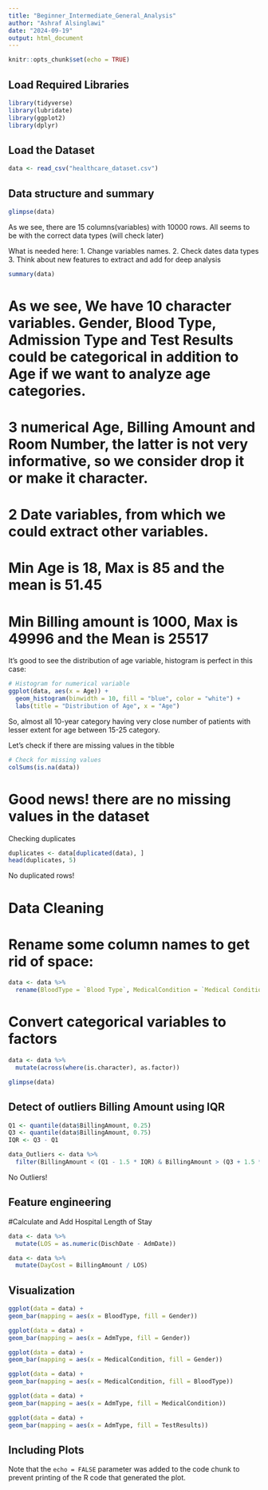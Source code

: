 ```yaml
---
title: "Beginner_Intermediate_General_Analysis"
author: "Ashraf Alsinglawi"
date: "2024-09-19"
output: html_document
---
```


```r
knitr::opts_chunk$set(echo = TRUE)
```

## Load Required Libraries

```r
library(tidyverse)
library(lubridate)
library(ggplot2)
library(dplyr)
```

## Load the Dataset
```r
data <- read_csv("healthcare_dataset.csv")
```
## Data structure and summary
```r
glimpse(data)
```
As we see, there are 15 columns(variables) with 10000 rows. All seems to be with the correct data types (will check later)

What is needed here:
1. Change variables names.
2. Check dates data types
3. Think about new features to extract and add for deep analysis


```r
summary(data)
```
# As we see, We have 10 character variables. Gender, Blood Type, Admission Type and Test Results could be categorical in addition to Age if we want to analyze age categories. 
# 3 numerical Age, Billing Amount and Room Number, the latter is not very informative, so we consider drop it or make it character. 
# 2 Date variables, from which we could extract other variables.
# Min Age is 18, Max is 85 and the mean is 51.45
# Min Billing amount is 1000, Max is 49996 and the Mean is 25517

It's good to see the distribution of age variable, histogram is perfect in this case:

```r
# Histogram for numerical variable
ggplot(data, aes(x = Age)) +
  geom_histogram(binwidth = 10, fill = "blue", color = "white") +
  labs(title = "Distribution of Age", x = "Age")
```
So, almost all 10-year category having very close number of patients with lesser extent for age between 15-25 category. 

Let's check if there are missing values in the tibble

```r
# Check for missing values
colSums(is.na(data))
```
# Good news! there are no missing values in the dataset


Checking duplicates
```r
duplicates <- data[duplicated(data), ]
head(duplicates, 5)
```
No duplicated rows!

# Data Cleaning
# Rename some column names to get rid of space:

```r
data <- data %>% 
  rename(BloodType = `Blood Type`, MedicalCondition = `Medical Condition`, AdmDate = `Date of Admission`, Insurance = `Insurance Provider`, BillingAmount = `Billing Amount`, RoomNum = `Room Number`, AdmType = `Admission Type`, DischDate = `Discharge Date`, TestResults = `Test Results`)
```

# Convert categorical variables to factors
```r
data <- data %>%
  mutate(across(where(is.character), as.factor))
```

```r
glimpse(data)
```
## Detect of outliers Billing Amount using IQR
```r
Q1 <- quantile(data$BillingAmount, 0.25)
Q3 <- quantile(data$BillingAmount, 0.75)
IQR <- Q3 - Q1
```

```r
data_Outliers <- data %>%
  filter(BillingAmount < (Q1 - 1.5 * IQR) & BillingAmount > (Q3 + 1.5 * IQR))

```

No Outliers!

## Feature engineering

#Calculate and Add Hospital Length of Stay
```r
data <- data %>%
  mutate(LOS = as.numeric(DischDate - AdmDate))
```

```r
data <- data %>%
  mutate(DayCost = BillingAmount / LOS)
```




## Visualization

```r
ggplot(data = data) +
geom_bar(mapping = aes(x = BloodType, fill = Gender))
```

```r
ggplot(data = data) +
geom_bar(mapping = aes(x = AdmType, fill = Gender))
```

```r
ggplot(data = data) +
geom_bar(mapping = aes(x = MedicalCondition, fill = Gender))
```

```r
ggplot(data = data) +
geom_bar(mapping = aes(x = MedicalCondition, fill = BloodType))
```

```r
ggplot(data = data) +
geom_bar(mapping = aes(x = AdmType, fill = MedicalCondition))
```

```r
ggplot(data = data) +
geom_bar(mapping = aes(x = AdmType, fill = TestResults))
```


## Including Plots


Note that the `echo = FALSE` parameter was added to the code chunk to prevent printing of the R code that generated the plot.
